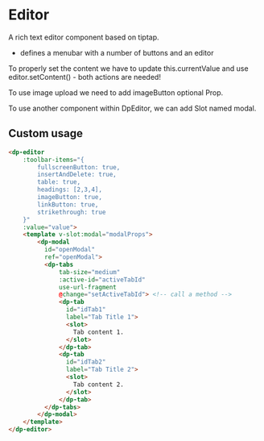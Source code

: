 
<Meta
    title="Components/Editor"
    component={DpEditor}
/>

# Editor

A rich text editor component based on tiptap.

- defines a menubar with a number of buttons and an editor

To properly set the content we have to update this.currentValue and use editor.setContent() - both actions are needed!

To use image upload we need to add imageButton optional Prop.

To use another component within DpEditor, we can add Slot named modal.

## Custom usage

```html
<dp-editor
    :toolbar-items="{
        fullscreenButton: true,
        insertAndDelete: true,
        table: true,
        headings: [2,3,4],
        imageButton: true,
        linkButton: true,
        strikethrough: true
    }"
    :value="value">
    <template v-slot:modal="modalProps">
        <dp-modal
          id="openModal"
          ref="openModal">
          <dp-tabs
              tab-size="medium"
              :active-id="activeTabId"
              use-url-fragment
              @change="setActiveTabId"> <!-- call a method -->
              <dp-tab
                id="idTab1"
                label="Tab Title 1">
                <slot>
                  Tab content 1.
                </slot>
              </dp-tab>
              <dp-tab
                id="idTab2"
                label="Tab Title 2">
                <slot>
                  Tab content 2.
                </slot>
              </dp-tab>
          </dp-tabs>
        </dp-modal>
    </template>
</dp-editor>
```
